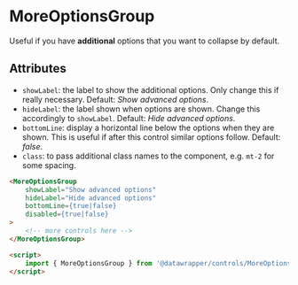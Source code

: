 # MoreOptionsGroup

Useful if you have **additional** options that you want to collapse by default.

## Attributes

- `showLabel`: the label to show the additional options. Only change this if really
  necessary. Default: _Show advanced options_.
- `hideLabel`: the label shown when options are shown. Change this accordingly to
  `showLabel`. Default: _Hide advanced options_.
- `bottomLine`: display a horizontal line below the options when they are shown. This is useful if
  after this control similar options follow. Default: _false_.
- `class`: to pass additional class names to the component, e.g. `mt-2` for some spacing.

```html
<MoreOptionsGroup
    showLabel="Show advanced options"
    hideLabel="Hide advanced options"
    bottomLine={true|false}
    disabled={true|false}
>
    <!-- more controls here -->
</MoreOptionsGroup>

<script>
    import { MoreOptionsGroup } from '@datawrapper/controls/MoreOptionsGroup.svelte;
</script>
```
